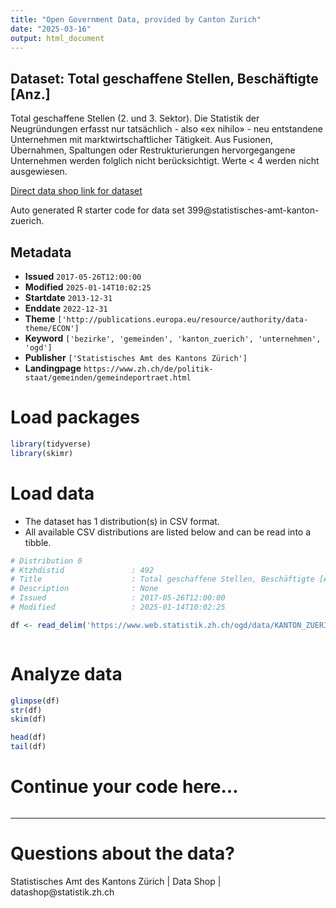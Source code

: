 ```yaml
---
title: "Open Government Data, provided by Canton Zurich"
date: "2025-03-16"
output: html_document
---
```


## Dataset: Total geschaffene Stellen, Beschäftigte [Anz.]

Total geschaffene Stellen (2. und 3. Sektor). Die Statistik der Neugründungen erfasst nur tatsächlich - also «ex nihilo» - neu entstandene Unternehmen mit marktwirtschaftlicher Tätigkeit. Aus Fusionen, Übernahmen, Spaltungen oder Restrukturierungen hervorgegangene Unternehmen werden folglich nicht berücksichtigt. Werte < 4 werden nicht ausgewiesen.

[Direct data shop link for dataset](https://www.zh.ch/de/politik-staat/statistik-daten/datenkatalog.html#/datasets/399@statistisches-amt-kanton-zuerich)

Auto generated R starter code for data set 399@statistisches-amt-kanton-zuerich.

## Metadata

- **Issued** `2017-05-26T12:00:00`
- **Modified** `2025-01-14T10:02:25`
- **Startdate** `2013-12-31`
- **Enddate** `2022-12-31`
- **Theme** `['http://publications.europa.eu/resource/authority/data-theme/ECON']`
- **Keyword** `['bezirke', 'gemeinden', 'kanton_zuerich', 'unternehmen', 'ogd']`
- **Publisher** `['Statistisches Amt des Kantons Zürich']`
- **Landingpage** `https://www.zh.ch/de/politik-staat/gemeinden/gemeindeportraet.html`


# Load packages

```r

library(tidyverse)
library(skimr)

```

# Load data

-   The dataset has 1 distribution(s) in CSV format.
-   All available CSV distributions are listed below and can be read into a tibble.

```r

# Distribution 0
# Ktzhdistid               : 492
# Title                    : Total geschaffene Stellen, Beschäftigte [Anz.]
# Description              : None
# Issued                   : 2017-05-26T12:00:00
# Modified                 : 2025-01-14T10:02:25

df <- read_delim('https://www.web.statistik.zh.ch/ogd/data/KANTON_ZUERICH_356.csv')



```

# Analyze data

```r

glimpse(df)
str(df)
skim(df)

head(df)
tail(df)

```

# Continue your code here...

```r

```

------------------------------------------------------------------------

# Questions about the data?

Statistisches Amt des Kantons Zürich | Data Shop | datashop@statistik.zh.ch
